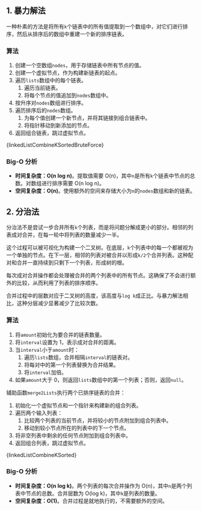 

## 1. 暴力解法

一种朴素的方法是将所有`k`个链表中的所有值提取到一个数组中，对它们进行排序，然后从排序后的数组中重建一个新的排序链表。

### 算法

1. 创建一个空数组`nodes`，用于存储链表中所有节点的值。
2. 创建一个虚拟节点，作为构建新链表的起点。
3. 遍历`lists`数组中的每个链表。
   1. 遍历当前链表。
   2. 将每个节点的值追加到`nodes`数组中。
4. 按升序对`nodes`数组进行排序。
5. 遍历排序后的`nodes`数组。
   1. 为每个值创建一个新节点，并将其链接到组合链表中。
   2. 将指针移动到新添加的节点。
6. 返回组合链表，跳过虚拟节点。

<MDXCodeBlock>
  {linkedListCombineKSortedBruteForce}
</MDXCodeBlock>

### Big-O 分析

* **时间复杂度：O(n log n)**。提取值需要 O(n)，其中`n`是所有`k`个链表中节点的总数。对数组进行排序需要 O(n log n)。
* **空间复杂度：O(n)**。使用额外的空间来存储大小为`n`的`nodes`数组和新的链表。

## 2. 分治法

分治法不是尝试一步合并所有`k`个列表，而是将问题分解成更小的部分。相邻的列表成对合并，在每一轮中将列表的数量减少一半。

这个过程可以被可视化为构建一个二叉树。在底层，`k`个列表中的每一个都被视为一个单独的节点。在下一层，相邻的列表对被合并以形成`k/2`个合并列表。这种配对和合并一直持续到只剩下一个列表，形成树的根。

每次成对合并操作都会处理被合并的两个列表中的所有节点。这确保了不会进行额外的比较，从而利用了列表的排序顺序。

合并过程中的层数对应于二叉树的高度，该高度与`log k`成正比。与暴力解法相比，这种分层减少显著减少了比较次数。

### 算法

1. 将`amount`初始化为要合并的链表数量。
2. 将`interval`设置为 1，表示成对合并的距离。
3. 当`interval`小于`amount`时：
   1. 遍历`lists`数组，合并相隔`interval`的链表对。
   2. 将每对中的第一个列表替换为合并结果。
   3. 将`interval`加倍。
4. 如果`amount`大于 0，则返回`lists`数组中的第一个列表；否则，返回`null`。

辅助函数`merge2Lists`执行两个已排序链表的合并：

1. 初始化一个虚拟节点和一个指针来构建新的组合列表。
2. 遍历两个输入列表：
   1. 比较两个列表的当前节点，并将较小的节点附加到组合列表中。
   2. 移动到较小节点所在的列表中的下一个节点。
3. 将非空列表中剩余的任何节点附加到组合列表中。
4. 返回组合列表，跳过虚拟节点。

<MDXCodeBlock>
  {linkedListCombineKSorted}
</MDXCodeBlock>

### Big-O 分析

* **时间复杂度：O(n log k)**。两个列表的每次合并操作为 O(n)，其中`n`是两个列表中节点的总数。合并层数为 O(log k)，其中`k`是列表的数量。
* **空间复杂度：O(1)**。合并过程是就地执行的，不需要额外的空间。
